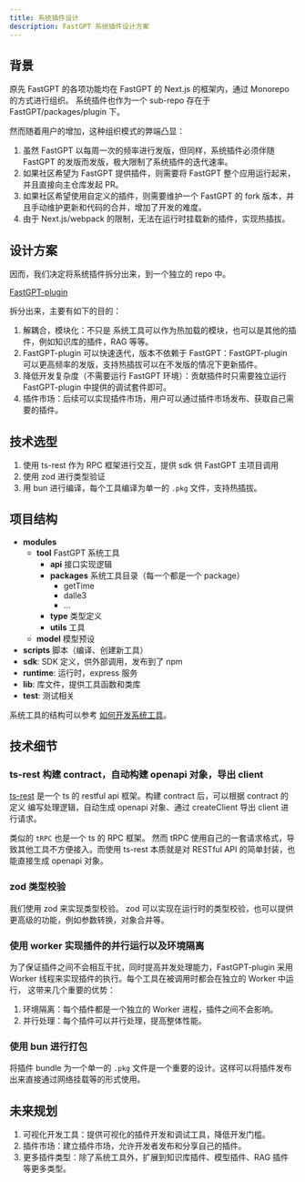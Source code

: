```yaml
---
title: 系统插件设计
description: FastGPT 系统插件设计方案
---
```


## 背景

原先 FastGPT 的各项功能均在 FastGPT 的 Next.js 的框架内，通过 Monorepo 的方式进行组织。
系统插件也作为一个 sub-repo 存在于 FastGPT/packages/plugin 下。

然而随着用户的增加，这种组织模式的弊端凸显：

1. 虽然 FastGPT 以每周一次的频率进行发版，但同样，系统插件必须伴随 FastGPT 的发版而发版，极大限制了系统插件的迭代速率。
2. 如果社区希望为 FastGPT 提供插件，则需要将 FastGPT 整个应用运行起来，并且直接向主仓库发起 PR。
3. 如果社区希望使用自定义的插件，则需要维护一个 FastGPT 的 fork 版本，并且手动维护更新和代码的合并，增加了开发的难度。
4. 由于 Next.js/webpack 的限制，无法在运行时挂载新的插件，实现热插拔。

## 设计方案

因而，我们决定将系统插件拆分出来，到一个独立的 repo 中。

[FastGPT-plugin](https://github.com/labring/fastgpt-plugin)

拆分出来，主要有如下的目的：
1. 解耦合，模块化：不只是 系统工具可以作为热加载的模块，也可以是其他的插件，例如知识库的插件，RAG 等等。
2. FastGPT-plugin 可以快速迭代，版本不依赖于 FastGPT：FastGPT-plugin 可以更高频率的发版，支持热插拔可以在不发版的情况下更新插件。
3. 降低开发复杂度（不需要运行 FastGPT 环境）：贡献插件时只需要独立运行 FastGPT-plugin 中提供的调试套件即可。
4. 插件市场：后续可以实现插件市场，用户可以通过插件市场发布、获取自己需要的插件。

## 技术选型


1. 使用 ts-rest 作为 RPC 框架进行交互，提供 sdk 供 FastGPT 主项目调用
2. 使用 zod 进行类型验证
3. 用 bun 进行编译，每个工具编译为单一的 `.pkg` 文件，支持热插拔。

## 项目结构

- **modules**
	- **tool** FastGPT 系统工具
		- **api** 接口实现逻辑
		- **packages** 系统工具目录（每一个都是一个 package）
			- getTime
			- dalle3
			- ...
		- **type** 类型定义
		- **utils** 工具
	- **model** 模型预设
- **scripts** 脚本（编译、创建新工具）
- **sdk**: SDK 定义，供外部调用，发布到了 npm
- **runtime**: 运行时，express 服务
- **lib**: 库文件，提供工具函数和类库
- **test**: 测试相关

系统工具的结构可以参考 [如何开发系统工具](/docs/introduction/guide/plugins/dev_system_tool)。

## 技术细节

### ts-rest 构建 contract，自动构建 openapi 对象，导出 client

[ts-rest](https://ts-rest.com/) 是一个 ts 的 restful api 框架。构建 contract 后，可以根据 contract 的定义
编写处理逻辑，自动生成 openapi 对象、通过 createClient 导出 client 进行请求。

类似的 `tRPC` 也是一个 ts 的 RPC 框架。
然而 tRPC 使用自己的一套请求格式，导致其他工具不方便接入。而使用 ts-rest 本质就是对 RESTful API 的简单封装，也能直接生成 openapi 对象。

### zod 类型校验

我们使用 zod 来实现类型校验。
zod 可以实现在运行时的类型校验，也可以提供更高级的功能，例如参数转换，对象合并等。

### 使用 worker 实现插件的并行运行以及环境隔离

为了保证插件之间不会相互干扰，同时提高并发处理能力，FastGPT-plugin 采用 Worker 线程来实现插件的执行。每个工具在被调用时都会在独立的 Worker 中运行，
这带来几个重要的优势：

1. 环境隔离：每个插件都是一个独立的 Worker 进程，插件之间不会影响。
2. 并行处理：每个插件可以并行处理，提高整体性能。

### 使用 bun 进行打包

将插件 bundle 为一个单一的 `.pkg` 文件是一个重要的设计。这样可以将插件发布出来直接通过网络挂载等的形式使用。

## 未来规划

1. 可视化开发工具：提供可视化的插件开发和调试工具，降低开发门槛。
2. 插件市场：建立插件市场，允许开发者发布和分享自己的插件。
3. 更多插件类型：除了系统工具外，扩展到知识库插件、模型插件、RAG 插件等更多类型。
